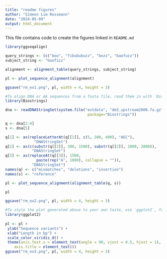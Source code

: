 ```yaml
---
title: "readme figures"
author: "Simeon Lim Rossmann"
date: "2024-05-09"
output: html_document
---
```

This file contains code to create the figures linked in `README.md`
```r
library(ggseqalign)

query_strings <- (c("boo", "fibububuzz", "bozz", "baofuzz"))
subject_string <- "boofizz"

alignment <- alignment_table(query_strings, subject_string)

pl <- plot_sequence_alignment(alignment)

ggsave("rm_ex1.png", pl, width = 4, height = 3)

#To align DNA or AA sequences from a fasta file, read them in with `Biostrings`
library(Biostrings)

dna <- readDNAStringSet(system.file("extdata", "dm3_upstream2000.fa.gz",
                                     package="Biostrings"))

q <- dna[2:4]
s <- dna[5]

q[1] <- as(replaceLetterAt(q[[1]], c(5, 200, 400), "AGC"),
             "DNAStringSet")
q[2] <- as(c(substr(q[[2]], 300, 1500), substr(q[[2]], 1800, 2000)),
            "DNAStringSet")
q[3] <- as(replaceAt(q[[3]], 1500,
              paste(rep("A", 1000), collapse = "")),
            "DNAStringSet")
names(q) <- c("mismatches", "deletions", "insertion")
names(s) <- "reference"

pl <- plot_sequence_alignment(alignment_table(q, s))

pl

ggsave("rm_ex2.png", pl, width = 4, height = 3)

#To style the plot generated above to your own taste, use `ggplot2`, for example:
library(ggplot2)
 
pl <- pl +
 ylab("Sequence variants") +
 xlab("Length in bp") +
 scale_color_viridis_d() +
 theme(axis.text.x = element_text(angle = 90, vjust = 0.5, hjust = 1),
    axis.title = element_text())
ggsave("rm_ex3.png", pl, width = 4, height = 3)

```